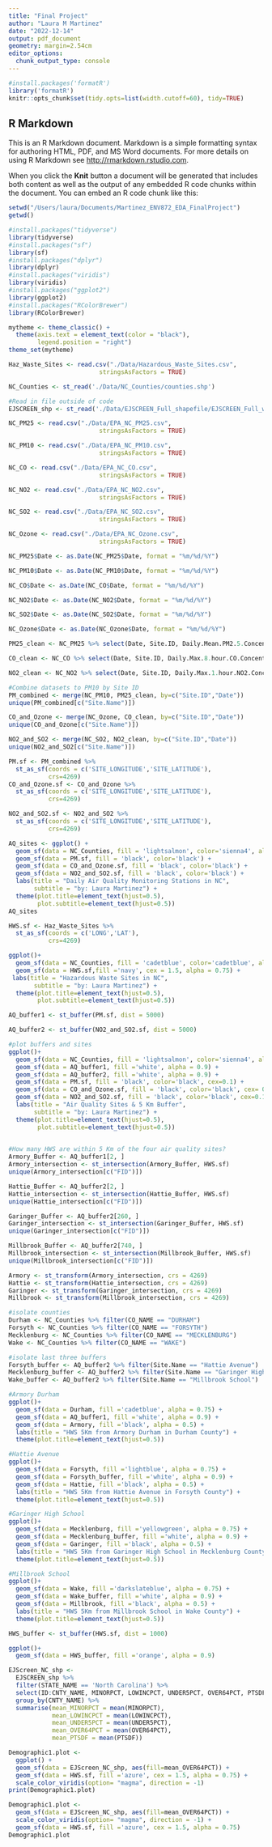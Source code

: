 ```yaml
---
title: "Final Project"
author: "Laura M Martinez"
date: "2022-12-14"
output: pdf_document
geometry: margin=2.54cm
editor_options: 
  chunk_output_type: console
---
```


```r
#install.packages('formatR')
library('formatR')
knitr::opts_chunk$set(tidy.opts=list(width.cutoff=60), tidy=TRUE)
```

## R Markdown

This is an R Markdown document. Markdown is a simple formatting syntax for authoring HTML, PDF, and MS Word documents. For more details on using R Markdown see <http://rmarkdown.rstudio.com>.

When you click the **Knit** button a document will be generated that includes both content as well as the output of any embedded R code chunks within the document. You can embed an R code chunk like this:

```r
setwd("/Users/laura/Documents/Martinez_ENV872_EDA_FinalProject")
getwd()

#install.packages("tidyverse")
library(tidyverse)
#install.packages("sf")
library(sf)
#install.packages("dplyr")
library(dplyr)
#install.packages("viridis")
library(viridis)
#install.packages("ggplot2")
library(ggplot2)
#install.packages("RColorBrewer")
library(RColorBrewer)

mytheme <- theme_classic() +
  theme(axis.text = element_text(color = "black"), 
        legend.position = "right")
theme_set(mytheme)
```

```r
Haz_Waste_Sites <- read.csv("./Data/Hazardous_Waste_Sites.csv",
                         stringsAsFactors = TRUE)

NC_Counties <- st_read('./Data/NC_Counties/counties.shp')

#Read in file outside of code
EJSCREEN_shp <- st_read('./Data/EJSCREEN_Full_shapefile/EJSCREEN_Full_with_AS_CNMI_GU_VI_Tracts.shp')

NC_PM25 <- read.csv("./Data/EPA_NC_PM25.csv",
                         stringsAsFactors = TRUE)

NC_PM10 <- read.csv("./Data/EPA_NC_PM10.csv",
                         stringsAsFactors = TRUE)

NC_CO <- read.csv("./Data/EPA_NC_CO.csv",
                         stringsAsFactors = TRUE)

NC_NO2 <- read.csv("./Data/EPA_NC_NO2.csv",
                         stringsAsFactors = TRUE)

NC_SO2 <- read.csv("./Data/EPA_NC_SO2.csv",
                         stringsAsFactors = TRUE)

NC_Ozone <- read.csv("./Data/EPA_NC_Ozone.csv",
                         stringsAsFactors = TRUE)

```

``` r

NC_PM25$Date <- as.Date(NC_PM25$Date, format = "%m/%d/%Y")

NC_PM10$Date <- as.Date(NC_PM10$Date, format = "%m/%d/%Y")

NC_CO$Date <- as.Date(NC_CO$Date, format = "%m/%d/%Y")

NC_NO2$Date <- as.Date(NC_NO2$Date, format = "%m/%d/%Y")

NC_SO2$Date <- as.Date(NC_SO2$Date, format = "%m/%d/%Y")

NC_Ozone$Date <- as.Date(NC_Ozone$Date, format = "%m/%d/%Y")

```

```r

PM25_clean <- NC_PM25 %>% select(Date, Site.ID, Daily.Mean.PM2.5.Concentration)

CO_clean <- NC_CO %>% select(Date, Site.ID, Daily.Max.8.hour.CO.Concentration) 

NO2_clean <- NC_NO2 %>% select(Date, Site.ID, Daily.Max.1.hour.NO2.Concentration)

#Combine datasets to PM10 by Site ID
PM_combined <- merge(NC_PM10, PM25_clean, by=c("Site.ID","Date"))
unique(PM_combined[c("Site.Name")])

CO_and_Ozone <- merge(NC_Ozone, CO_clean, by=c("Site.ID","Date"))
unique(CO_and_Ozone[c("Site.Name")])

NO2_and_SO2 <- merge(NC_SO2, NO2_clean, by=c("Site.ID","Date"))
unique(NO2_and_SO2[c("Site.Name")])
```

```r
PM.sf <- PM_combined %>% 
  st_as_sf(coords = c('SITE_LONGITUDE','SITE_LATITUDE'),
           crs=4269)
CO_and_Ozone.sf <- CO_and_Ozone %>% 
  st_as_sf(coords = c('SITE_LONGITUDE','SITE_LATITUDE'),
           crs=4269)

NO2_and_SO2.sf <- NO2_and_SO2 %>% 
  st_as_sf(coords = c('SITE_LONGITUDE','SITE_LATITUDE'),
           crs=4269)

AQ_sites <- ggplot() +
  geom_sf(data = NC_Counties, fill = 'lightsalmon', color='sienna4', alpha = 0.5) +
  geom_sf(data = PM.sf, fill = 'black', color='black') + 
  geom_sf(data = CO_and_Ozone.sf, fill = 'black', color='black') + 
  geom_sf(data = NO2_and_SO2.sf, fill = 'black', color='black') +
  labs(title = "Daily Air Quality Monitoring Stations in NC",
       subtitle = "by: Laura Martinez") +
  theme(plot.title=element_text(hjust=0.5),
        plot.subtitle=element_text(hjust=0.5))
AQ_sites

```

```r

HWS.sf <- Haz_Waste_Sites %>% 
  st_as_sf(coords = c('LONG','LAT'),
           crs=4269)

ggplot()+
  geom_sf(data = NC_Counties, fill = 'cadetblue', color='cadetblue', alpha = 0.5) + 
  geom_sf(data = HWS.sf,fill ='navy', cex = 1.5, alpha = 0.75) +
 labs(title = "Hazardous Waste Sites in NC",
       subtitle = "by: Laura Martinez") +
  theme(plot.title=element_text(hjust=0.5),
        plot.subtitle=element_text(hjust=0.5))

```

```r
AQ_buffer1 <- st_buffer(PM.sf, dist = 5000)

AQ_buffer2 <- st_buffer(NO2_and_SO2.sf, dist = 5000)

#plot buffers and sites 
ggplot()+
  geom_sf(data = NC_Counties, fill = 'lightsalmon', color='sienna4', alpha = 0.5) +
  geom_sf(data = AQ_buffer1, fill ='white', alpha = 0.9) +
  geom_sf(data = AQ_buffer2, fill ='white', alpha = 0.9) +
  geom_sf(data = PM.sf, fill = 'black', color='black', cex=0.1) + 
  geom_sf(data = CO_and_Ozone.sf, fill = 'black', color='black', cex= 0.1) + 
  geom_sf(data = NO2_and_SO2.sf, fill = 'black', color='black', cex=0.1) +
  labs(title = "Air Quality Sites & 5 Km Buffer",
       subtitle = "by: Laura Martinez") +
  theme(plot.title=element_text(hjust=0.5),
        plot.subtitle=element_text(hjust=0.5))
  
```

```r
#How many HWS are within 5 Km of the four air quality sites?
Armory_Buffer <- AQ_buffer1[2, ]
Armory_intersection <- st_intersection(Armory_Buffer, HWS.sf)
unique(Armory_intersection[c("FID")])

Hattie_Buffer <- AQ_buffer2[2, ]
Hattie_intersection <- st_intersection(Hattie_Buffer, HWS.sf)
unique(Hattie_intersection[c("FID")])

Garinger_Buffer <- AQ_buffer2[260, ]
Garinger_intersection <- st_intersection(Garinger_Buffer, HWS.sf)
unique(Garinger_intersection[c("FID")])

Millbrook_Buffer <- AQ_buffer2[740, ]
Millbrook_intersection <- st_intersection(Millbrook_Buffer, HWS.sf)
unique(Millbrook_intersection[c("FID")])

```

```r
Armory <- st_transform(Armory_intersection, crs = 4269)
Hattie <- st_transform(Hattie_intersection, crs = 4269)
Garinger <- st_transform(Garinger_intersection, crs = 4269)
Millbrook <- st_transform(Millbrook_intersection, crs = 4269)

```

```r
#isolate counties 
Durham <- NC_Counties %>% filter(CO_NAME == "DURHAM")
Forsyth <- NC_Counties %>% filter(CO_NAME == "FORSYTH")
Mecklenburg <- NC_Counties %>% filter(CO_NAME == "MECKLENBURG")
Wake <- NC_Counties %>% filter(CO_NAME == "WAKE")

#isolate last three buffers
Forsyth_buffer <- AQ_buffer2 %>% filter(Site.Name == "Hattie Avenue")
Mecklenburg_buffer <- AQ_buffer2 %>% filter(Site.Name == "Garinger High School")
Wake_buffer <- AQ_buffer2 %>% filter(Site.Name == "Millbrook School")

#Armory Durham
ggplot()+
  geom_sf(data = Durham, fill ='cadetblue', alpha = 0.75) +
  geom_sf(data = AQ_buffer1, fill ='white', alpha = 0.9) +
  geom_sf(data = Armory, fill ='black', alpha = 0.5) +
  labs(title = "HWS 5Km from Armory Durham in Durham County") +
  theme(plot.title=element_text(hjust=0.5))

#Hattie Avenue 
ggplot()+
  geom_sf(data = Forsyth, fill ='lightblue', alpha = 0.75) +
  geom_sf(data = Forsyth_buffer, fill ='white', alpha = 0.9) +
  geom_sf(data = Hattie, fill ='black', alpha = 0.5) +
  labs(title = "HWS 5Km from Hattie Avenue in Forsyth County") +
  theme(plot.title=element_text(hjust=0.5))

#Garinger High School
ggplot()+
  geom_sf(data = Mecklenburg, fill ='yellowgreen', alpha = 0.75) +
  geom_sf(data = Mecklenburg_buffer, fill ='white', alpha = 0.9) +
  geom_sf(data = Garinger, fill ='black', alpha = 0.5) +
  labs(title = "HWS 5Km from Garinger High School in Mecklenburg County") +
  theme(plot.title=element_text(hjust=0.5))

#Millbrook School
ggplot()+
  geom_sf(data = Wake, fill ='darkslateblue', alpha = 0.75) +
  geom_sf(data = Wake_buffer, fill ='white', alpha = 0.9) +
  geom_sf(data = Millbrook, fill ='black', alpha = 0.5) +
  labs(title = "HWS 5Km from Millbrook School in Wake County") +
  theme(plot.title=element_text(hjust=0.5))

```

```r
HWS_buffer <- st_buffer(HWS.sf, dist = 1000)

ggplot()+
  geom_sf(data = HWS_buffer, fill ='orange', alpha = 0.9)

```

```r
EJScreen_NC_shp <-
  EJSCREEN_shp %>%
  filter(STATE_NAME == 'North Carolina') %>%
  select(ID:CNTY_NAME, MINORPCT, LOWINCPCT, UNDER5PCT, OVER64PCT, PTSDF) %>%
  group_by(CNTY_NAME) %>%
  summarise(mean_MINORPCT = mean(MINORPCT), 
            mean_LOWINCPCT = mean(LOWINCPCT), 
            mean_UNDER5PCT = mean(UNDER5PCT), 
            mean_OVER64PCT = mean(OVER64PCT),
            mean_PTSDF = mean(PTSDF))

```

```r
Demographic1.plot <-
  ggplot() +
  geom_sf(data = EJScreen_NC_shp, aes(fill=mean_OVER64PCT)) + 
  geom_sf(data = HWS.sf, fill ='azure', cex = 1.5, alpha = 0.75) +
  scale_color_viridis(option= "magma", direction = -1)
print(Demographic1.plot)

Demographic1.plot <- 
  geom_sf(data = EJScreen_NC_shp, aes(fill=mean_OVER64PCT)) + 
  scale_color_viridis(option= "magma", direction = -1) +
  geom_sf(data = HWS.sf, fill ='azure', cex = 1.5, alpha = 0.75) 
Demographic1.plot
```

```r

```